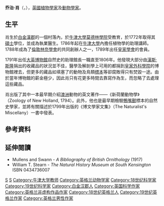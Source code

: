 {{noteTA
|1=zh-cn:乔治;zh-tw:喬治;zh-hk:佐治;
|2=zh-cn:澳大利亚;zh-hk:澳洲;
}}
{{Infobox Scientist
|name              = 乔治·肖
|image             = George_Kearsley_Shaw.jpg
|image_size        = 150px
|caption           = 乔治·肖
|birth_date        = {{birth date|1751|12|10}}
|birth_place       = {{flag|大不列顛王國}}[[白金漢郡|白金漢郡]][[艾爾斯伯里|艾爾斯伯里]]
|death_date        = {{death date and age|1813|7|22|1751|12|10}}
|death_place       = {{UK}}[[倫敦|倫敦]]
|residence         = 
|citizenship       = 
|nationality       = [[英格蘭|英格蘭]]
|ethnicity         = 
|field             = [[植物學|植物學]]
|work_institutions = [[牛津大學|牛津大學]]
|alma_mater        = 
|doctoral_advisor  = 
|doctoral_students = 
|known_for         = 
|author_abbrev_bot = 
|author_abbrev_zoo = 
|influences        = 
|influenced        = 
|prizes            = 
|religion          = 
|footnotes         = 
|signature         =
}}

'''乔治·肖'''（{{lang-en|George Shaw}}，{{bd|1751年|12月10日|1813年|7月22日|catIdx=S}}），[[英國|英國]][[植物學|植物學家]]及[[動物學|動物學家]]。

==生平==
肖生於[[白金漢郡|白金漢郡]]的一個村落內，於[[牛津大學莫德林學院|牛津大學莫德林學院]]受教育，於1772年取得其[[碩士|碩士]]學位，並成為執業醫生。1786年起在[[牛津大學|牛津大學]]內擔任植物學的助理講師。1788年成為了[[倫敦林奈學會|倫敦林奈學會]]的共同創辦人之一，1789年出任[[皇家學會|皇家學會]]的會員。

1791年出任[[大英博物館|大英博物館]]自然史的助理館長一職直至1806年。他發現大部分由[[漢斯·斯隆|漢斯·斯隆]]捐出的收藏品的狀況並不佳，醫學及解剖學上可用的都捐到[[皇家外科學院|皇家外科學院]]的博物館裡去，但更多的藏品如填塞了的動物及鳥類[[標本|標本]]等卻腐敗得只有焚毀一途。由於當年博物館的薪金極少，因此肖只有花更多時間去靠寫作為生，而忽略了去處理這些藏品。

肖出版了其中一本最早期介紹[[澳洲|澳洲]]動物的英文著作——《新荷蘭動物學》（Zoology of New Holland, 1794）。此外，他也是最早期檢驗[[鴨嘴獸|鴨嘴獸]]標本的自然史學家，並將有關描述於1799年出版的《博文學家文集》（The Naturalist's Miscellany）一書中發表。

{{植物命名人|G.Shaw|乔治·肖}}
{{動物命名人|Shaw|乔治·肖}}

==參考資料==
<div class="references-small">
<references />
</div>

==延伸閱讀==
*Mullens and Swann - ''A Bibliography of British Ornithology'' (1917)
*William T. Stearn - ''The Natural History Museum at South Kensington'' ISBN 0434736007  



{{Authority control}}
[[Category:英格兰植物学家|S]]
[[Category:牛津大學莫德林學院校友|S]]
[[Category:牛津大学教师|Category:牛津大学教师]]
[[Category:英格兰动物学家|Category:英格兰动物学家]]
[[Category:18世纪科学家|Category:18世纪科学家]]
[[Category:19世纪科学家|Category:19世纪科学家]]
[[Category:白金汉郡人|Category:白金汉郡人]]
[[Category:英国科学作家|Category:英国科学作家]]
[[Category:英格兰非虚构作品作家|Category:英格兰非虚构作品作家]]
[[Category:18世纪英格兰人|Category:18世纪英格兰人]]
[[Category:19世纪英格兰作家|Category:19世纪英格兰作家]]
[[Category:英格兰男性作家|Category:英格兰男性作家]]